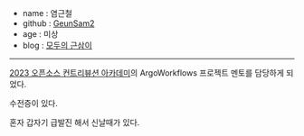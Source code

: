 - name : 염근철
- github : [GeunSam2](https://github.com/GeunSam2)
- age : 미상
- blog : [모두의 근삼이](https://ykarma1996.tistory.com/)

---

[2023 오픈소스 컨트리뷰션 아카데미](https://www.oss.kr/ossca_23_projects/show/f0db6627-fba2-40e3-ac42-9e9acd00340f)의 ArgoWorkflows 프로젝트 멘토를 담당하게 되었다.

수전증이 있다.

혼자 갑자기 급발진 해서 신날때가 있다.
